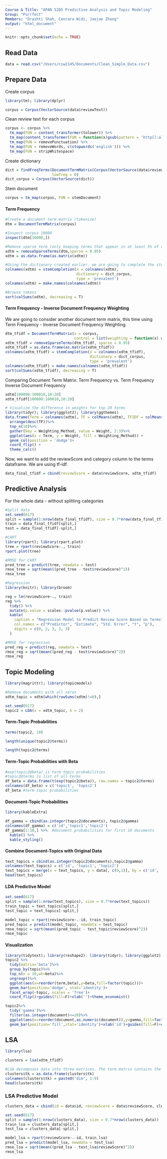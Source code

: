 ```yaml
---
Course & Title: "APAN 5205 Predictive Analysis and Topic Modeling"
Group: "Purrfect"
Members: "Drashti Shah, Cenrara Widi, Jaejae Zhang"
output: "html_document"
---
```


```r
knitr::opts_chunk$set(echo = TRUE)
```

## Read Data

```r
data = read.csv("/Users/csw2145/Documents/Clean_Simple_Data.csv")
```

## Prepare Data

Create corpus

```r
library(tm); library(dplyr)

corpus = Corpus(VectorSource(data$reviewText))
```

Clean review text for each corpus

```r
corpus <- corpus %>%
  tm_map(FUN = content_transformer(tolower)) %>%
  tm_map(content_transformer(FUN = function(x)gsub(pattern = 'http[[:alnum:][:punct:]]*', replacement = ' ', x = x))) %>%
  tm_map(FUN = removePunctuation) %>%
  tm_map(FUN = removeWords, c(stopwords('english'))) %>%
  tm_map(FUN = stripWhitespace) 
```

Create dictionary

```r
dict = findFreqTerms(DocumentTermMatrix(Corpus(VectorSource(data$reviewText))),
                     lowfreq = 0)
dict_corpus = Corpus(VectorSource(dict))
```

Stem document

```r
corpus = tm_map(corpus, FUN = stemDocument)
```

#### Term Frequency

```r
#Create a document term matrix (tokenize)
dtm = DocumentTermMatrix(corpus)

#Inspect corpus 10000
inspect(dtm[10000,])

#Remove sparse term (only keeping terms that appear in at least 5% of documents).
xdtm = removeSparseTerms(dtm,sparse = 0.95)
xdtm = as.data.frame(as.matrix(xdtm))

#Using the dictionary created earlier, we are going to complete the stems to make the terms more meaningful
colnames(xdtm) = stemCompletion(x = colnames(xdtm),
                                dictionary = dict_corpus,
                                type = 'prevalent')
colnames(xdtm) = make.names(colnames(xdtm))

#Browse tokens
sort(colSums(xdtm), decreasing = T)
```

#### Term Frequency - Inverse Document Frequency Weighting

We are going to consider another document term matrix, this time using Term Frequency - Inverse Document Frequency Weighting.

```r
dtm_tfidf = DocumentTermMatrix(x = corpus,
                               control = list(weighting = function(x) weightTfIdf(x, normalize = F)))
xdtm_tfidf = removeSparseTerms(dtm_tfidf, sparse = 0.95)
xdtm_tfidf = as.data.frame(as.matrix(xdtm_tfidf))
colnames(xdtm_tfidf) = stemCompletion(x = colnames(xdtm_tfidf),
                                      dictionary = dict_corpus,
                                      type = 'prevalent')
colnames(xdtm_tfidf) = make.names(colnames(xdtm_tfidf))
sort(colSums(xdtm_tfidf), decreasing = T)
```

Comparing Document Term Matrix: Term Frequency vs. Term Frequency Inverse Document Frequency

```r
xdtm[100000:100010,10:20]
xdtm_tfidf[100000:100010,10:20]
```
```r
# Visualize the difference in weights for top 20 terms
library(tidyr); library(ggplot2); library(ggthemes)
data.frame(Term = colnames(xdtm), TF = colMeans(xdtm), TFIDF = colMeans(xdtm_tfidf))%>%
  arrange(desc(TF))%>%
  top_n(10)%>%
  gather(key = Weighting_Method, value = Weight, 2:3)%>%
  ggplot(aes(x = Term, y = Weight, fill = Weighting_Method)) +
  geom_col(position = 'dodge')+
  coord_flip() +
  theme_calc()
```

Now, we want to add the reviewScore and category column to the terms dataframe. We are using tf-idf.

```r
data_final_tfidf = cbind(reviewScore = data$reviewScore, xdtm_tfidf)
```

## Predictive Analysis

For the whole data - without splitting categories

```r
#Split data
set.seed(617)
split = sample(1:nrow(data_final_tfidf), size = 0.7*nrow(data_final_tfidf))
train = data_final_tfidf[split,]
test = data_final_tfidf[-split,]
```
```r
#CART
library(rpart); library(rpart.plot)
tree = rpart(reviewScore~., train)
rpart.plot(tree)
```
```r
#RMSE for CART
pred_tree = predict(tree, newdata = test)
rmse_tree = sqrt(mean((pred_tree - test$reviewScore)^2))
rmse_tree
```
```r
#Regression
library(knitr); library(broom)

reg = lm(reviewScore~., train)
reg %>%
  tidy() %>%
  mutate(p.value = scales::pvalue(p.value)) %>%
  kable(
    caption = "Regression Model to Predict Review Score Based on Terms",
    col.names = c("Predictor", "Estimate", "Std. Error", "t", "p"),
    digits = c(0, 2, 3, 2, 3)
  )
```
```r
#RMSE for regression
pred_reg = predict(reg, newdata = test)
rmse_reg = sqrt(mean((pred_reg - test$reviewScore)^2))
rmse_reg
```

## Topic Modeling

```r
library(magrittr); library(topicmodels)

#Remove documents with all zeros
xdtm_topic = xdtm[which(rowSums(xdtm)!=0),]

set.seed(617)
topic2 = LDA(x = xdtm_topic, k = 2)
```

#### Term-Topic Probabilities

```r
terms(topic2, 10)
```
```r
length(unique(topic2@terms))
```
```r
length(topic2@terms)
```

#### Term-Topic Probabilities with Beta

```r
#exp(topic2@beta) is term topic probabilities
#topic2@terms is list of all terms
df_beta = data.frame(t(exp(topic2@beta)), row.names = topic2@terms)
colnames(df_beta) = c('topic1', 'topic2')
df_beta #term-topic probabilities
```

#### Document-Topic Probabilities

```r
library(kableExtra)

df_gamma = cbind(as.integer(topic2@documents), topic2@gamma)
colnames(df_gamma) = c('id','topic1','topic2')
df_gamma[1:10,] %>%  #document probabilities for first 10 documents
  kable() %>%
  kable_styling()
```

#### Combine Document-Topics with Original Data

```r
text_topics = cbind(as.integer(topic2@documents),topic2@gamma)
colnames(text_topics) = c('id', 'topic1', 'topic2')
text_topics = merge(x = text_topics, y = data[, c(9,1)], by = c('id', 'id'))
head(text_topics)
```

#### LDA Predictive Model

```r
set.seed(617)
split = sample(1:nrow(text_topics), size = 0.7*nrow(text_topics))
train_topic = text_topics[split,]
test_topic = text_topics[-split,]
```
```r
model_topic = rpart(reviewScore~.-id, train_topic)
pred_topic = predict(model_topic, newdata = test_topic)
rmse_topic = sqrt(mean((pred_topic - test_topic$reviewScore)^2))
rmse_topic
```

#### Visualization

```r
library(tidytext); library(reshape2): library(tidyr); library(ggplot2); library(ggthemes)
topic2 %>%
  tidy(matrix='beta')%>%
  group_by(topic)%>%
  top_n(n = 10,wt=beta)%>%
  ungroup()%>%
  ggplot(aes(x=reorder(term,beta),y=beta,fill=factor(topic)))+
  geom_bar(position='dodge', stat='identity')+
  facet_wrap(~topic, scales = 'free')+
  coord_flip()+guides(fill=F)+xlab('')+theme_economist()
```
```r
topic2%>%
  tidy('gamma')%>%
  filter(as.integer(document)<=20)%>%
  ggplot(aes(x=reorder(document,as.numeric(document)),y=gamma,fill=factor(topic)))+
  geom_bar(position='fill',stat='identity')+xlab('id')+guides(fill=F)+coord_flip()+theme_economist()
```

## LSA

```r
library(lsa)

clusters = lsa(xdtm_tfidf)

#LSA decomposes data into three matrices. The term matrix contains the dimensions from svd
clusters$tk = as.data.frame(clusters$tk)
colnames(clusters$tk) = paste0("dim", 1:9)
head(clusters$tk)
```

### LSA Predictive Model

```r
clusters_data = cbind(id = data$id, reviewScore = data$reviewScore, clusters$tk)

set.seed(617)
split = sample(1:nrow(clusters_data), size = 0.7*nrow(clusters_data))
train_lsa = clusters_data[split,]
test_lsa = clusters_data[-split,]

model_lsa = rpart(reviewScore~.-id, train_lsa)
pred_lsa = predict(model_lsa, newdata = test_lsa)
rmse_lsa = sqrt(mean((pred_lsa - test_lsa$reviewScore)^2))
rmse_lsa
```

